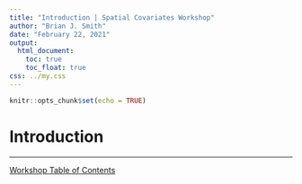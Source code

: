 ```yaml
---
title: "Introduction | Spatial Covariates Workshop"
author: "Brian J. Smith"
date: "February 22, 2021"
output: 
  html_document:
    toc: true
    toc_float: true
css: ../my.css
---
```


```r
knitr::opts_chunk$set(echo = TRUE)
```

# Introduction

---

<a href = "../index.html" class = "workshop-home">Workshop Table of Contents</a>
